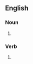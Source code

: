==English==

===Noun===
{{head|en|noun form}}

# {{plural of|autograph|lang=en}}

===Verb===
{{head|en|verb form}}

# {{en-third-person singular of|autograph}}